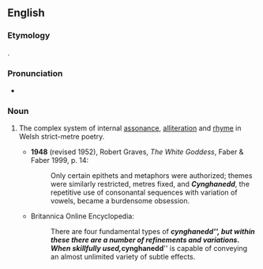 ==English==

===Etymology===
{{borrowing|en|cy|cynghanedd||harmony}}.

===Pronunciation===
* {{IPA|/kəŋˈhænɛð/|lang=en}}

===Noun===
{{en-noun|-|cynganeddion}}

# {{context|prosody|lang=en}} The complex system of internal [[assonance]], [[alliteration]] and [[rhyme]] in Welsh strict-metre poetry.
#* '''1948''' (revised 1952), Robert Graves, ''The White Goddess'', Faber & Faber 1999, p. 14:
#*: Only certain epithets and metaphors were authorized; themes were similarly restricted, metres fixed, and '''''Cynghanedd''''', the repetitive use of consonantal sequences with variation of vowels, became a burdensome obsession.
#* Britannica Online Encyclopedia:
#*: There are four fundamental types of '''''cynghanedd''''', but within these there are a number of refinements and variations. When skillfully used, '''''cynghanedd''''' is capable of conveying an almost unlimited variety of subtle effects.